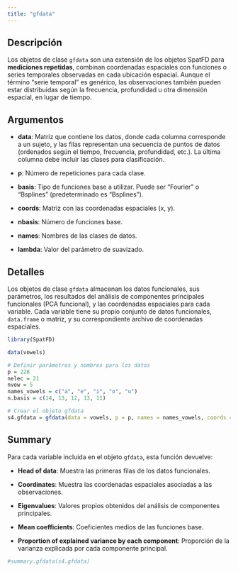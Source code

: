 ```yaml
---
title: "gfdata"
---
```


## Descripción

Los objetos de clase `gfdata` son una extensión de los objetos SpatFD para **mediciones repetidas**, combinan coordenadas espaciales con funciones o series temporales observadas en cada ubicación espacial. Aunque el término "serie temporal" es genérico, las observaciones también pueden estar distribuidas según la frecuencia, profundidad u otra dimensión espacial, en lugar de tiempo.

## Argumentos

-   **data**: Matriz que contiene los datos, donde cada columna corresponde a un sujeto, y las filas representan una secuencia de puntos de datos (ordenados según el tiempo, frecuencia, profundidad, etc.). La última columna debe incluir las clases para clasificación.

-   **p**: Número de repeticiones para cada clase.

-   **basis**: Tipo de funciones base a utilizar. Puede ser "Fourier" o "Bsplines" (predeterminado es "Bsplines").

-   **coords**: Matriz con las coordenadas espaciales (x, y).

-   **nbasis**: Número de funciones base.

-   **names**: Nombres de las clases de datos.

-   **lambda**: Valor del parámetro de suavizado.

## Detalles

Los objetos de clase `gfdata` almacenan los datos funcionales, sus parámetros, los resultados del análisis de componentes principales funcionales (PCA funcional), y las coordenadas espaciales para cada variable. Cada variable tiene su propio conjunto de datos funcionales, `data.frame` o matriz, y su correspondiente archivo de coordenadas espaciales.

```r
library(SpatFD)
```

```r

data(vowels)

# Definir parámetros y nombres para los datos
p = 228
nelec = 21
nvow = 5
names_vowels = c("a", "e", "i", "o", "u")
n.basis = c(14, 13, 12, 13, 11)

# Crear el objeto gfdata
s4.gfdata = gfdata(data = vowels, p = p, names = names_vowels, coords = vowels_coords, nbasis = n.basis)

```

## Summary

Para cada variable incluida en el objeto `gfdata`, esta función devuelve:

-   **Head of data**: Muestra las primeras filas de los datos funcionales.

-   **Coordinates**: Muestra las coordenadas espaciales asociadas a las observaciones.

-   **Eigenvalues**: Valores propios obtenidos del análisis de componentes principales.

-   **Mean coefficients**: Coeficientes medios de las funciones base.

-   **Proportion of explained variance by each component**: Proporción de la varianza explicada por cada componente principal.

```r
#summary.gfdata(s4.gfdata)
```
